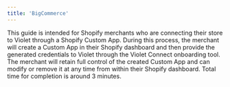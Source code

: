 ```yaml
---
title: 'BigCommerce'
---
```

This guide is intended for Shopify merchants who are connecting their store to Violet through a Shopify Custom App. During this process, the merchant will create a Custom App in their Shopify dashboard and then provide the generated credentials to Violet through the Violet Connect onboarding tool. The merchant will retain full control of the created Custom App and can modify or remove it at any time from within their Shopify dashboard. Total time for completion is around 3 minutes.
